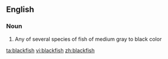 ==English==
{{wikipedia}}
===Noun===
{{en-noun|es|pl2=blackfish}}
# Any of several species of fish of medium gray to black color

[[ta:blackfish]]
[[vi:blackfish]]
[[zh:blackfish]]
